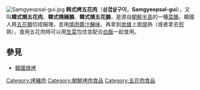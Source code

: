 [[File:Samgyeopsal-gui.jpg|thumb]]
'''韩式烤五花肉'''（'''삼겹살구이'''，'''Samgyeopsal-gui'''），又叫'''韓式燒五花肉'''、'''韓式燒豬腩'''、'''韓式燒五花腩'''，是源自[[朝鮮半島|朝鮮半島]]的一種[[菜餚|菜餚]]，韓國人將[[五花腩|五花腩]]切成細塊，並用[[韓式燒烤|燒肉]][[醬汁|醬汁]][[醃|醃味]]，再拿到[[炭爐|炭爐]]上面[[燒|燒]]熟（或者拿去[[煎|煎]]熟），食用五花肉時可以用[[生菜|生菜]]包住並配合[[白飯|白飯]]一起食用。
==參見==
*[[韓國燒烤|韓國燒烤]]
[[Category:烤豬肉|Category:烤豬肉]]
[[Category:朝鮮烤肉食品|Category:朝鮮烤肉食品]]
[[Category:五花肉食品|Category:五花肉食品]]

{{food-stub}}